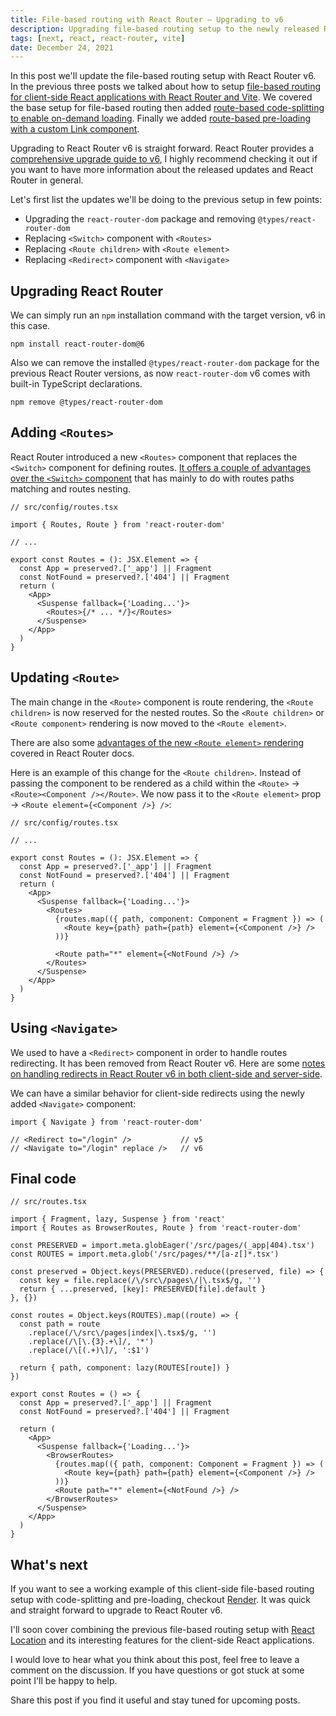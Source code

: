 ```yaml
---
title: File-based routing with React Router — Upgrading to v6
description: Upgrading file-based routing setup to the newly released React Router v6
tags: [next, react, react-router, vite]
date: December 24, 2021
---
```


In this post we'll update the file-based routing setup with React Router v6. In the previous three posts we talked about how to setup [file-based routing for client-side React applications with React Router and Vite](https://omarelhawary.me/blog/file-based-routing-with-react-router). We covered the base setup for file-based routing then added [route-based code-splitting to enable on-demand loading](https://omarelhawary.me/blog/file-based-routing-with-react-router-code-splitting). Finally we added [route-based pre-loading with a custom Link component](https://omarelhawary.me/blog/file-based-routing-with-react-router-pre-loading).

Upgrading to React Router v6 is straight forward. React Router provides a [comprehensive upgrade guide to v6](https://reactrouter.com/docs/en/v6/upgrading/v5), I highly recommend checking it out if you want to have more information about the released updates and React Router in general.

Let's first list the updates we'll be doing to the previous setup in few points:

- Upgrading the `react-router-dom` package and removing `@types/react-router-dom`
- Replacing `<Switch>` component with `<Routes>`
- Replacing `<Route children>` with `<Route element>`
- Replacing `<Redirect>` component with `<Navigate>`

## Upgrading React Router

We can simply run an `npm` installation command with the target version, v6 in this case.

```shell
npm install react-router-dom@6
```

Also we can remove the installed `@types/react-router-dom` package for the previous React Router versions, as now `react-router-dom` v6 comes with built-in TypeScript declarations.

```shell
npm remove @types/react-router-dom
```

## Adding `<Routes>`

React Router introduced a new `<Routes>` component that replaces the `<Switch>` component for defining routes. [It offers a couple of advantages over the `<Switch>` component](https://reactrouter.com/docs/en/v6/upgrading/v5#upgrade-all-switch-elements-to-routes) that has mainly to do with routes paths matching and routes nesting.

```tsx {3,13-15}
// src/config/routes.tsx

import { Routes, Route } from 'react-router-dom'

// ...

export const Routes = (): JSX.Element => {
  const App = preserved?.['_app'] || Fragment
  const NotFound = preserved?.['404'] || Fragment
  return (
    <App>
      <Suspense fallback={'Loading...'}>
        <Routes>{/* ... */}</Routes>
      </Suspense>
    </App>
  )
}
```

## Updating `<Route>`

The main change in the `<Route>` component is route rendering, the `<Route children>` is now reserved for the nested routes. So the `<Route children>` or `<Route component>` rendering is now moved to the `<Route element>`.

There are also some [advantages of the new `<Route element>` rendering](https://reactrouter.com/docs/en/v6/upgrading/v5#advantages-of-route-element) covered in React Router docs.

Here is an example of this change for the `<Route children>`. Instead of passing the component to be rendered as a child within the `<Route>` -> `<Route><Component /></Route>`. We now pass it to the `<Route element>` prop -> `<Route element={<Component />} />`:

```tsx {13}
// src/config/routes.tsx

// ...

export const Routes = (): JSX.Element => {
  const App = preserved?.['_app'] || Fragment
  const NotFound = preserved?.['404'] || Fragment
  return (
    <App>
      <Suspense fallback={'Loading...'}>
        <Routes>
          {routes.map(({ path, component: Component = Fragment }) => (
            <Route key={path} path={path} element={<Component />} />
          ))}

          <Route path="*" element={<NotFound />} />
        </Routes>
      </Suspense>
    </App>
  )
}
```

## Using `<Navigate>`

We used to have a `<Redirect>` component in order to handle routes redirecting. It has been removed from React Router v6. Here are some [notes on handling redirects in React Router v6 in both client-side and server-side](https://gist.github.com/mjackson/b5748add2795ce7448a366ae8f8ae3bb).

We can have a similar behavior for client-side redirects using the newly added `<Navigate>` component:

```tsx {4}
import { Navigate } from 'react-router-dom'

// <Redirect to="/login" />           // v5
// <Navigate to="/login" replace />   // v6
```

## Final code

```tsx {4,30-35}
// src/routes.tsx

import { Fragment, lazy, Suspense } from 'react'
import { Routes as BrowserRoutes, Route } from 'react-router-dom'

const PRESERVED = import.meta.globEager('/src/pages/(_app|404).tsx')
const ROUTES = import.meta.glob('/src/pages/**/[a-z[]*.tsx')

const preserved = Object.keys(PRESERVED).reduce((preserved, file) => {
  const key = file.replace(/\/src\/pages\/|\.tsx$/g, '')
  return { ...preserved, [key]: PRESERVED[file].default }
}, {})

const routes = Object.keys(ROUTES).map((route) => {
  const path = route
    .replace(/\/src\/pages|index|\.tsx$/g, '')
    .replace(/\[\.{3}.+\]/, '*')
    .replace(/\[(.+)\]/, ':$1')

  return { path, component: lazy(ROUTES[route]) }
})

export const Routes = () => {
  const App = preserved?.['_app'] || Fragment
  const NotFound = preserved?.['404'] || Fragment

  return (
    <App>
      <Suspense fallback={'Loading...'}>
        <BrowserRoutes>
          {routes.map(({ path, component: Component = Fragment }) => (
            <Route key={path} path={path} element={<Component />} />
          ))}
          <Route path="*" element={<NotFound />} />
        </BrowserRoutes>
      </Suspense>
    </App>
  )
}
```

## What's next

If you want to see a working example of this client-side file-based routing setup with code-splitting and pre-loading, checkout [Render](https://github.com/oedotme/render). It was quick and straight forward to upgrade to React Router v6.

I'll soon cover combining the previous file-based routing setup with [React Location](https://react-location.tanstack.com) and its interesting features for the client-side React applications.

I would love to hear what you think about this post, feel free to leave a comment on the discussion. If you have questions or got stuck at some point I'll be happy to help.

Share this post if you find it useful and stay tuned for upcoming posts.
